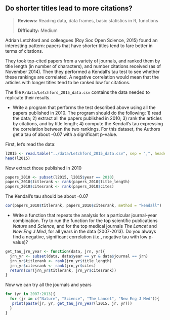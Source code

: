 ## Do shorter titles lead to more citations?
> **Reviews:** Reading data, data frames, basic statistics in R, functions
>
> **Difficulty:** Medium

Adrian Letchford and colleagues (Roy Soc Open Science, 2015) found an interesting pattern: papers that have shorter titles tend to fare better in terms of citations.

They took top-cited papers from a variety of journals, and ranked them by title length (in number of characters), and number citations received (as of November 2014). Then they performed a Kendall's tau test to see whether these rankings are correlated. A negative correlation would mean that the articles with longer titles tend to be ranked low for citations.

The file `R/data/Letchford_2015_data.csv` contains the data needed to replicate their results.

- Write a program that performs the test described above using all the papers published in 2010. The program should do the following: 1) read the data; 2) extract all the papers published in 2010; 3) rank the articles by citations, and by title length; 4) compute the Kendall's tau expressing the correlation between the two rankings. For this dataset, the Authors get a tau of about -0.07 with a significant p-value.

First, let's read the data:
```r
l2015 <- read.table("../data/Letchford_2015_data.csv", sep = ",", header = TRUE, stringsAsFactors = FALSE, quote = '"')
head(l2015)
```

Now extract those published in 2010
```r
papers_2010 <- subset(l2015, l2015$year == 2010)
papers_2010$titlerank <- rank(papers_2010$title_length)
papers_2010$citesrank <- rank(papers_2010$cites)
```

The Kendall's tau should be about -0.07

```r
cor(papers_2010$titlerank, papers_2010$citesrank, method = "kendall")
```

- Write a function that repeats the analysis for a particular journal-year combination. Try to run the function for the top scientific publications *Nature* and *Science*, and for the top medical journals *The Lancet* and *New Eng J Med*, for all years in the data (2007-2013). Do you always find a negative, significant correlation (i.e., negative tau with low p-value)?

```r
get_tau_jrn_year <- function(data, jrn, yr){
  jrn_yr <- subset(data, data$year == yr & data$journal == jrn)
  jrn_yr$titlerank <- rank(jrn_yr$title_length)
  jrn_yr$citesrank <- rank(jrn_yr$cites)
  return(cor(jrn_yr$titlerank, jrn_yr$citesrank))
}
```

Now we can try all the journals and years

```r
for (yr in 2007:2013){
  for (jr in c("Nature", "Science", "The Lancet", "New Eng J Med")){
   print(paste(jr, yr, get_tau_jrn_year(l2015, jr, yr))) 
  }
}
```

